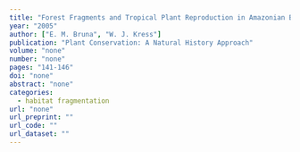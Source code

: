 ```yaml
---
title: "Forest Fragments and Tropical Plant Reproduction in Amazonian Brazil."
year: "2005"
author: ["E. M. Bruna", "W. J. Kress"]
publication: "Plant Conservation: A Natural History Approach"
volume: "none"
number: "none"
pages: "141-146"
doi: "none"
abstract: "none"
categories: 
  - habitat fragmentation
url: "none"
url_preprint: ""
url_code: ""
url_dataset: ""
---
```

<!-- # image: featured.png -->
<!-- # bib: './articles/pc_2005_32/cite.bib' -->
<!-- # pdf: './articles/pc_2005_32/.pdf' -->